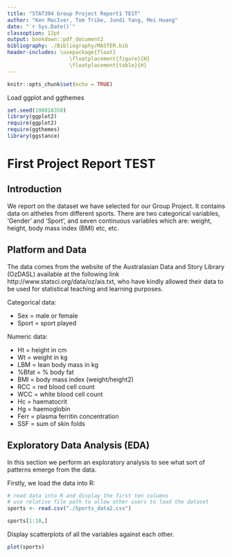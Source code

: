 ```yaml
---
title: "STAT394 Group Project Report1 TEST"
author: "Ken MacIver, Tom Tribe, Jundi Yang, Mei Huang"
date: "`r Sys.Date()`"
classoption: 12pt
output: bookdown::pdf_document2
bibliography: ./Bibliography/MASTER.bib
header-includes: \usepackage{float}
                    \floatplacement{figure}{H}
                    \floatplacement{table}{H}
---
```


```r
knitr::opts_chunk$set(echo = TRUE)
```

Load ggplot and ggthemes

```r
set.seed(198818350)
library(ggplot2)
require(ggplot2)
require(ggthemes)
library(ggstance)
```

# First Project Report TEST

## Introduction

We report on the dataset we have selected for our Group Project. It contains data on althetes from different sports. There are two categorical variables, 'Gender' and 'Sport', and seven continuous variables which are: weight, height, body mass index (BMI) etc, etc. 

## Platform and Data

The data comes from the website of the Australasian Data and Story Library (OzDASL) available at the following link http://www.statsci.org/data/oz/ais.txt, who have kindly allowed their data to be used for statistical teaching and learning purposes.

Categorical data:

* Sex = male or female
* Sport =  sport played

Numeric data:

*  Ht =  height in cm
*  Wt = weight in kg
*  LBM = lean body mass in kg
*  %Bfat = % body fat
*  BMI = body mass index (weight/height2)
*  RCC = red blood cell count
*  WCC = white blood cell count
*  Hc =  haematocrit
*  Hg  = haemoglobin
*  Ferr =  plasma ferritin concentration
*  SSF  = sum of skin folds

## Exploratory Data Analysis (EDA)

In this section we perform an exploratory analysis to see what sort of patterns emerge from the data.

Firstly, we load the data into R:

```r
# read data into R and display the first ten columns
# use relative file path to allow other users to load the dataset
sports <- read.csv("./Sports_data2.csv")

sports[1:10,]


```

Display scatterplots of all the variables against each other.

```r
plot(sports)
```



